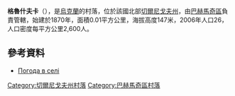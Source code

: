 {{coord|51|5|30|N|32|33|6|E|scale:100000|display=title}}

'''格魯什夫卡'''（{{lang-uk|Грушівка}}），是[[烏克蘭|烏克蘭]]的村落，位於該國北部[[切爾尼戈夫州|切爾尼戈夫州]]，由[[巴赫馬奇區|巴赫馬奇區]]負責管轄，始建於1870年，面積0.01平方公里，海拔高度147米，2006年人口26，人口密度每平方公里2,600人。

==參考資料==
*[http://weather.in.ua/ua/chernigovskaja/6073 Погода в селі ] {{Wayback|url=http://weather.in.ua/ua/chernigovskaja/6073 |date=20111220141602 }}

[[Category:切爾尼戈夫州村落|Category:切爾尼戈夫州村落]]
[[Category:巴赫馬奇區村落|Category:巴赫馬奇區村落]]


{{Chernihiv-geo-stub}}